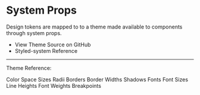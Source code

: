 
# System Props

Design tokens are mapped to to a theme made available to components through system props.

<Box my="800"></Box>

<ul>
  <li>
    <ExternalLink to="https://github.com/SparkPost/matchbox/blob/rc/4.0.0/packages/matchbox/src/components/ThemeProvider/theme.js">
      View Theme Source on GitHub
    </ExternalLink>
  </li>
  <li>
    <ExternalLink to="https://styled-system.com/table">
      Styled-system Reference
    </ExternalLink>
  </li>
</ul>

---

Theme Reference:

<Box as="ul" display="grid" gridTemplateColumns="1fr 1fr">
  <Box as="li">
    <Link to="/components/system-props#colors">Color</Link>
  </Box>
  <Box as="li">
    <Link to="/components/system-props#space">Space</Link>
  </Box>
  <Box as="li">
    <Link to="/components/system-props#sizes">Sizes</Link>
  </Box>
  <Box as="li">
    <Link to="/components/system-props#radii">Radii</Link>
  </Box>
  <Box as="li">
    <Link to="/components/system-props#borders">Borders</Link>
  </Box>
  <Box as="li">
    <Link to="/components/system-props#borderwidths">Border Widths</Link>
  </Box>
  <Box as="li">
    <Link to="/components/system-props#shadows">Shadows</Link>
  </Box>
  <Box as="li">
    <Link to="/components/system-props#fonts">Fonts</Link>
  </Box>
  <Box as="li">
    <Link to="/components/system-props#fontsizes">Font Sizes</Link>
  </Box>
  <Box as="li">
    <Link to="/components/system-props#lineheights">Line Heights</Link>
  </Box>
  <Box as="li">
    <Link to="/components/system-props#fontweights">Font Weights</Link>
  </Box>
  <Box as="li">
    <Link to="/components/system-props#breakpoints">Breakpoints</Link>
  </Box>
</Box>

<Box my="800"></Box>

<Table />
